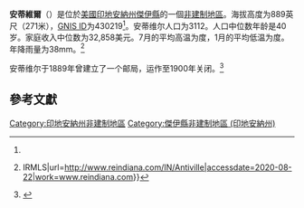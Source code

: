 {{Missing information|1=面积，环境，交通|time=2020-07-27T14:18:17+00:00}}
{{noteTA
|G1=USState
|G2=地名
|G3=Unit
}}
{{Infobox settlement
|official_name            = 安蒂維爾
|native_name = Antiville
|settlement_type          = [[非建制地區|非建制地區]]
|image_skyline            = 
|imagesize                = 
|pushpin_map              = USA Indiana
|pushpin_label            = 安蒂維爾
|pushpin_label_position   = top
|pushpin_map_caption      = 安蒂維爾在印地安納州的位置
|subdivision_type         = [[世界政區索引|國家]]
|subdivision_type1        = [[美国州份|州份]]
|subdivision_type2        = [[印地安納州行政区划|縣]]
|subdivision_name         = [[美国|美国]]
|subdivision_name1        = [[印地安納州|印地安納州]]
|subdivision_name2        = [[傑伊縣_(印地安納州)|傑伊縣]]
|elevation_ft             = 889
|elevation_m              = 271
|area_total_km2           = 
|area_total_sq_mi         = 
|area_land_km2            = 
|area_land_sq_mi          = 
|area_water_km2           = 
|area_water_sq_mi         = 
|population_as_of         = 2010
|population_footnotes     = 
|population_total         = 
|population_metro         = 
|population_density_km2   = auto
|population_density_sq_mi = auto
|timezone                 = [[北美东部时区|北美东部时区]]
|utc_offset               = -5
|coordinates              = {{coord|40|29|51|N|84|58|43|W|display=inline,title}}
| coor_pinpoint           = 
| coordinates_footnotes   = 
|timezone_DST             = EDT
|utc_offset_DST           = -4
|postal_code_type         = [[美國郵區編號|郵區編號]]
|postal_code              = 47371
|area_code                = {{link-en|电话区号317|Area code 317|317}}
|blank_name = [[地名信息系统|GNIS ID]]
|blank_info = 430219<ref name="GNIS">{{cite gnis|430219|Antiville}}</ref>
}}
'''安蒂維爾'''（{{lang-en|Antiville}}）是位於[[美國|美國]][[印地安納州|印地安納州]][[傑伊縣_(印地安納州)|傑伊縣]]的一個[[非建制地區|非建制地區]]。海拔高度为889英尺（271米），[[地名信息系统|GNIS ID]]为430219<ref name="GNIS" />。安蒂维尔人口为3112。人口中位数年龄是40岁。家庭收入中位数为32,858美元。7月的平均高温为{{convert|84.14|°F|°C}}度，1月的平均低温为{{convert|15.6|°F|°C}}度。 年降雨量为38mm。<ref>{{Cite web|title=Antiville, IN Real Estate Overview {{!}} IRMLS|url=http://www.reindiana.com/IN/Antiville|accessdate=2020-08-22|work=www.reindiana.com}}</ref>

安蒂维尔于1889年曾建立了一个邮局，运作至1900年关闭。<ref>{{cite web|title=Jay County|url=http://www.postalhistory.com/postoffices.asp?task=display&state=IN&county=Jay|accessdate=23 October 2014|publisher=Jim Forte Postal History|archive-date=2014-10-23|archive-url=https://web.archive.org/web/20141023131403/http://www.postalhistory.com/postoffices.asp?task=display&state=IN&county=Jay|dead-url=no}}</ref>
== 參考文獻 ==
<references />
{{傑伊縣 (印地安納州)}}

{{DEFAULTSORT:Antiville}}
[[Category:印地安納州非建制地區|Category:印地安納州非建制地區]]
[[Category:傑伊縣非建制地區_(印地安納州)|Category:傑伊縣非建制地區 (印地安納州)]]

{{Indiana-geo-stub}}
